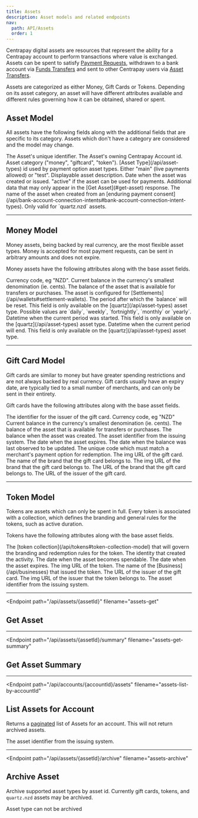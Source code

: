 ```yaml
---
title: Assets
description: Asset models and related endpoints
nav:
  path: API/Assets
  order: 1
---
```



Centrapay digital assets are resources that represent the ability for a
Centrapay account to perform transactions where value is exchanged. Assets can
be spent to satisfy [Payment Requests](/api/payment-requests), withdrawn to a bank account via
[Funds Transfers](/api/funds-transfers) and sent to other Centrapay users via [Asset Transfers](/api/asset-transfers).

Assets are categorized as either Money, Gift Cards or Tokens. Depending on its
asset category, an asset will have different attributes available and different
rules governing how it can be obtained, shared or spent.

## Asset Model

All assets have the following fields along with the additional fields that are
specific to its category. Assets which don't have a category are considered <Badge type="experimental" />
and the model may change.


<Properties>
  <Property name="id" type="string">
    The Asset's unique identifier.
  </Property>

  <Property name="accountId" type="string">
    The Asset's owning Centrapay Account id.
  </Property>

  <Property name="category" type="string">
    Asset category ("money", "giftcard", "token").
  </Property>

  <Property name="type" type="string">
    [Asset Type](/api/asset-types) id used by payment option asset types.
  </Property>

  <Property name="liveness" type="string">
    Either "main" (live payments allowed) or "test".
  </Property>

  <Property name="description" type="string">
    Displayable asset description.
  </Property>

  <Property name="createdAt" type="timestamp">
    Date when the asset was created or issued.
  </Property>

  <Property name="status" type="string">
    "active" if the asset can be used for payments.
  </Property>

  <Property name="meta" type="object" experimental="true">
    Additional data that may only appear in the [Get Asset](#get-asset) response.
  </Property>

  <Property name="name" type="string" experimental="true">
    The name of the asset when created from an [enduring payment consent](/api/bank-account-connection-intents#bank-account-connection-intent-types). Only valid for `quartz.nzd` assets.
  </Property>
</Properties>

---

## Money Model

Money assets, being backed by real currency, are the most flexible asset types.
Money is accepted for most payment requests, can be sent in arbitrary amounts
and does not expire.

Money assets have the following attributes along with the base asset fields.


<Properties>
  <Property name="currency" type="string">
    Currency code, eg "NZD".
  </Property>

  <Property name="balance" type="BigNumber">
    Current balance in the currency's smallest denomination (ie. cents).
  </Property>

  <Property name="availableBalance" type="BigNumber">
    The balance of the asset that is available for transfers or purchases.
  </Property>

  <Property name="settlement" type="boolean" experimental>
    The asset is configured for [Settlements](/api/wallets#settlement-wallets).
  </Property>

  <Property name="period" type="string" experimental>
    The period after which the `balance` will be reset. This field is only available on the [quartz](/api/asset-types) asset type. Possible values are `daily`, `weekly`, `fortnightly`, `monthly` or `yearly`.
  </Property>

  <Property name="periodStartedAt" type="timestamp" experimental>
    Datetime when the current period was started. This field is only available on the [quartz](/api/asset-types) asset type.
  </Property>

  <Property name="periodEndingAt" type="timestamp" experimental>
    Datetime when the current period will end. This field is only available on the [quartz](/api/asset-types) asset type.
  </Property>
</Properties>

---

## Gift Card Model

Gift cards are similar to money but have greater spending restrictions and are
not always backed by real currency. Gift cards usually have an expiry date, are
typically tied to a small number of merchants, and can only be sent in their
entirety.

Gift cards have the following attributes along with the base asset fields.


<Properties>
  <Property name="issuer" type="string">
    The identifier for the issuer of the gift card.
  </Property>

  <Property name="currency" type="string">
    Currency code, eg "NZD"
  </Property>

  <Property name="balance" type="BigNumber">
    Current balance in the currency's smallest denomination (ie. cents).
  </Property>

  <Property name="availableBalance" type="BigNumber">
    The balance of the asset that is available for transfers or purchases.
  </Property>

  <Property name="initialBalance" type="BigNumber">
    The balance when the asset was created.
  </Property>

  <Property name="externalId" type="string">
    The asset identifier from the issuing system.
  </Property>

  <Property name="expiresAt" type="timestamp">
    The date when the asset expires.
  </Property>

  <Property name="balanceUpdatedAt" type="timestamp">
    The date when the balance was last observed to be updated.
  </Property>

  <Property name="productCode" type="String" experimental>
    The unique code which must match a merchant's payment option for redemption.
  </Property>

  <Property name="img" type="String" experimental>
    The img URL of the gift card.
  </Property>

  <Property name="brandName" type="String" experimental>
    The name of the brand that the gift card belongs to.
  </Property>

  <Property name="brandImg" type="String" experimental>
    The img URL of the brand that the gift card belongs to.
  </Property>

  <Property name="brandWebsite" type="String" experimental>
    The URL of the brand that the gift card belongs to.
  </Property>

  <Property name="issuerWebsite" type="String" experimental>
    The URL of the issuer of the gift card.
  </Property>
</Properties>

---

## Token Model <Badge type="experimental"/>

Tokens are assets which can only be spent in full. Every token is associated with a collection, which defines the branding and general rules for the tokens, such as active duration.

Tokens have the following attributes along with the base asset fields.


<Properties>
  <Property name="collectionId" type="string">
    The [token collection](/api/tokens#token-collection-model) that will govern the branding and redemption rules for the token.
  </Property>

  <Property name="createdBy" type="crn">
    The identity that created the activity.
  </Property>

  <Property name="activeFrom" type="timestamp">
    The date when the asset becomes spendable.
  </Property>

  <Property name="expiresAt" type="timestamp">
    The date when the asset expires.
  </Property>

  <Property name="img" type="string">
    The img URL of the token.
  </Property>

  <Property name="issuer" type="string">
    The name of the [Business](/api/businesses) that issued the token.
  </Property>

  <Property name="issuerWebsite" type="String">
    The URL of the issuer of the gift card.
  </Property>

  <Property name="issuerImg" type="string">
    The img URL of the issuer that the token belongs to.
  </Property>

  <Property name="externalId" type="String">
    The asset identifier from the issuing system.
  </Property>
</Properties>

---

<Endpoint
  path="/api/assets/{assetId}"
  filename="assets-get"
>
  ## Get Asset
</Endpoint>

---

<Endpoint
  path="/api/assets/{assetId}/summary"
  filename="assets-get-summary"
>
  ## Get Asset Summary
</Endpoint>

---

<Endpoint
  path="/api/accounts/{accountId}/assets"
  filename="assets-list-by-accountId"
>
  ## List Assets for Account

  Returns a [paginated](/api/pagination) list of Assets for an account. This will not return archived assets.

  <Properties>
    <Property name="externalId" type="string">
      The asset identifier from the issuing system.
    </Property>
  </Properties>
</Endpoint>

---

<Endpoint
  path="/api/assets/{assetId}/archive"
  filename="assets-archive"
>
  ## Archive Asset

  Archive supported asset types by asset id. Currently gift cards, tokens, and `quartz.nzd` assets may be archived.

  <Properties heading="Errors">
    <Error code="403" message="UNSUPPORTED_ASSET_TYPE">
      Asset type can not be archived
    </Error>
  </Properties>
</Endpoint>
